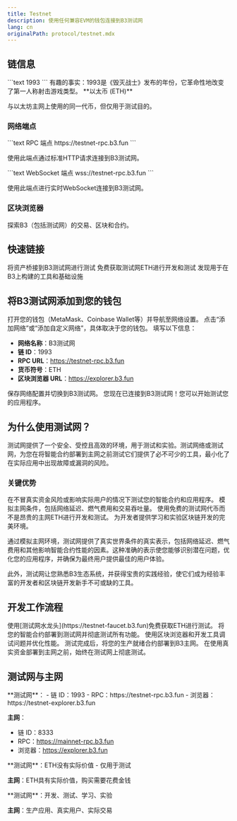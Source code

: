 ```yaml
---
title: Testnet
description: 使用任何兼容EVM的钱包连接到B3测试网
lang: cn
originalPath: protocol/testnet.mdx
---
```

## 链信息

<Card title="链 ID">
  ```text
  1993
  ```
  <Note>
  有趣的事实：1993是《毁灭战士》发布的年份，它革命性地改变了第一人称射击游戏类型。
  </Note>
</Card>

<Card title="原生代币">
  **以太币 (ETH)**
  
  与以太坊主网上使用的同一代币，但仅用于测试目的。
</Card>

### 网络端点

<Tabs>
<Tab title="HTTP RPC">
  ```text RPC 端点
  https://testnet-rpc.b3.fun
  ```
  
  使用此端点通过标准HTTP请求连接到B3测试网。
</Tab>

<Tab title="WebSocket RPC">
  ```text WebSocket 端点  
  wss://testnet-rpc.b3.fun
  ```
  
  使用此端点进行实时WebSocket连接到B3测试网。
</Tab>
</Tabs>

### 区块浏览器

<Card title="B3 浏览器" icon="magnifying-glass" href="https://explorer.b3.fun" cta="查看浏览器" horizontal>
  探索B3（包括测试网）的交易、区块和合约。
</Card>

## 快速链接

<CardGroup cols={3}>
  <Card title="测试网桥" icon="bridge" href="https://testnet-bridge.b3.fun" cta="桥接资产">
    将资产桥接到B3测试网进行测试
  </Card>
  
  <Card title="水龙头" icon="faucet" href="https://faucet.b3.fun" cta="获取测试ETH">
    免费获取测试网ETH进行开发和测试
  </Card>
  
  <Card title="开发者工具" icon="wrench" href="/ecosystem/introduction" cta="探索工具">
    发现用于在B3上构建的工具和基础设施
  </Card>
</CardGroup>

## 将B3测试网添加到您的钱包

<Steps>
<Step title="打开钱包设置">
  打开您的钱包（MetaMask、Coinbase Wallet等）并导航至网络设置。
</Step>

<Step title="添加自定义网络">
  点击“添加网络”或“添加自定义网络”，具体取决于您的钱包。
</Step>

<Step title="输入网络详情">
  填写以下信息：
  
  - **网络名称**：B3测试网
  - **链 ID**：1993
  - **RPC URL**：https://testnet-rpc.b3.fun
  - **货币符号**：ETH
  - **区块浏览器 URL**：https://explorer.b3.fun
</Step>

<Step title="保存并切换">
  保存网络配置并切换到B3测试网。
  
  <Check>
  您现在已连接到B3测试网！您可以开始测试您的应用程序。
  </Check>
</Step>
</Steps>

## 为什么使用测试网？

测试网提供了一个安全、受控且高效的环境，用于测试和实验。测试网络或测试网，为您在将智能合约部署到主网之前测试它们提供了必不可少的工具，最小化了在实际应用中出现故障或漏洞的风险。

### 关键优势

<CardGroup cols={2}>
  <Card title="无风险测试" icon="shield-check">
    在不冒真实资金风险或影响实际用户的情况下测试您的智能合约和应用程序。
  </Card>
  
  <Card title="真实环境" icon="globe">
    模拟主网条件，包括网络延迟、燃气费用和交易吞吐量。
  </Card>
  
  <Card title="成本效益的开发" icon="dollar-sign">
    使用免费的测试网代币而不是昂贵的主网ETH进行开发和测试。
  </Card>
  
  <Card title="学习平台" icon="graduation-cap">
    为开发者提供学习和实验区块链开发的完美环境。
  </Card>
</CardGroup>

通过模拟主网环境，测试网提供了真实世界条件的真实表示，包括网络延迟、燃气费用和其他影响智能合约性能的因素。这种准确的表示使您能够识别潜在问题，优化您的应用程序，并确保为最终用户提供最佳的用户体验。

此外，测试网让您熟悉B3生态系统，并获得宝贵的实践经验，使它们成为经验丰富的开发者和区块链开发新手不可或缺的工具。

## 开发工作流程

<Steps>
<Step title="获取测试网ETH">
  使用[测试网水龙头](https://testnet-faucet.b3.fun)免费获取ETH进行测试。
</Step>

<Step title="部署和测试">
  将您的智能合约部署到测试网并彻底测试所有功能。
</Step>

<Step title="调试和优化">
  使用区块浏览器和开发工具调试问题并优化性能。
</Step>

<Step title="部署到主网">
  测试完成后，将您的生产就绪合约部署到B3主网。
  
  <Warning>
  在使用真实资金部署到主网之前，始终在测试网上彻底测试。
  </Warning>
</Step>
</Steps>

## 测试网与主网

<AccordionGroup>
<Accordion title="网络配置">
  **测试网**：
  - 链 ID：1993
  - RPC：https://testnet-rpc.b3.fun
  - 浏览器：https://testnet-explorer.b3.fun
  
  **主网**：
  - 链 ID：8333
  - RPC：https://mainnet-rpc.b3.fun
  - 浏览器：https://explorer.b3.fun
</Accordion>

<Accordion title="代币价值">
  **测试网**：ETH没有实际价值 - 仅用于测试
  
  **主网**：ETH具有实际价值，购买需要花费金钱
</Accordion>

<Accordion title="用例">
  **测试网**：开发、测试、学习、实验
  
  **主网**：生产应用、真实用户、实际交易
</Accordion>
</AccordionGroup>
